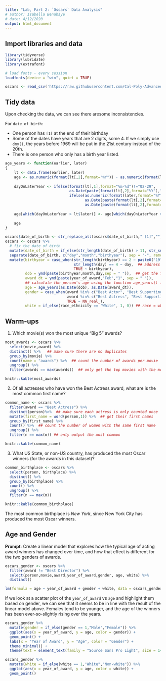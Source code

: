 ```yaml
---
title: "Lab, Part 2: `Oscars` Data Analysis"
# author: Isabella Benabaye
# date: 4/12/2020
output: html_document
---
```


## Import libraries and data

```r
library(tidyverse)
library(lubridate)
library(extrafont)

# load fonts - every session
loadfonts(device = "win", quiet = TRUE)

oscars <- read_csv('https://raw.githubusercontent.com/Cal-Poly-Advanced-R/Lab_1/master/Oscars-demographics-DFE.csv')
```

## Tidy data
Upon checking the data, we can see there aresome inconsistencies.  

For `date_of_birth`:   

* One person has ` [1]` at the end of their birthday   
* Some of the dates have years that are 2 digits, some 4. If we simply use `dmy()`, the years before 1969 will be put in the 21st century instead of the 20th.   
* There is one person who only has a birth year listed.    

```r
age_years <- function(earlier, later)
{
    lt <- data.frame(earlier, later)
    age <- as.numeric(format(lt[,2],format="%Y")) - as.numeric(format(lt[,1],format="%Y"))
    
    dayOnLaterYear <- ifelse(format(lt[,1],format="%m-%d")!="02-29",
                             as.Date(paste(format(lt[,2],format="%Y"),"-",format(lt[,1],format="%m-%d"),sep="")),
                             ifelse(as.numeric(format(later,format="%Y")) %% 400 == 0 | as.numeric(format(later,format="%Y")) %% 100 != 0 & as.numeric(format(later,format="%Y")) %% 4 == 0,
                                    as.Date(paste(format(lt[,2],format="%Y"),"-",format(lt[,1],format="%m-%d"),sep="")),
                                    as.Date(paste(format(lt[,2],format="%Y"),"-","02-28",sep=""))))
    
    age[which(dayOnLaterYear > lt$later)] <- age[which(dayOnLaterYear > lt$later)] - 1
    
    age
}
```

```r
oscars$date_of_birth <- str_replace_all(oscars$date_of_birth," [1]","")
oscars <- oscars %>% 
  # fix the date of birth
  mutate(date_of_birth = if_else(str_length(date_of_birth) > 11, str_sub(date_of_birth,1,11), date_of_birth)) %>%  ## remove "[1]" from one of the obs
  separate(date_of_birth, c("day","month","birthyear"), sep = "-", remove = FALSE) %>%   ## separate birthday components
  mutate(birthyear = case_when(str_length(birthyear) == 2 ~ paste0("19",birthyear),  ## add the century to the birth year
                               str_length(day) == 4 ~ day,  ## address the obs with only the year
                               TRUE ~ birthyear),
         dob = ymd(paste(birthyear,month,day,sep = " ")),  ## get the formatted birthday
         award_dt = ymd(paste(year_of_award,"Feb","1", sep = " ")),
         ## calculate the person's age using the function age_years() from https://raw.githubusercontent.com/nzcoops/r-code/master/age_function.R
         age = age_years(as.Date(dob), as.Date(award_dt)),
         gender = case_when(award %in% c("Best Actor", "Best Supporting Actor") ~ 1,
                            award %in% c("Best Actress", "Best Supporting Actress") ~ 0,
                            TRUE ~ NA_real_),
         white = if_else(race_ethnicity == "White", 1, 0)) ## race = white indicator

```

## Warm-ups

1. Which movie(s) won the most unique "Big 5" awards?

```r
most_awards <- oscars %>% 
  select(movie,award) %>% 
  distinct() %>%   ## make sure there are no duplicates
  group_by(movie) %>% 
  count(name = "awards") %>%  ## count the number of awards per movie
  ungroup() %>% 
  filter(awards == max(awards))  ## only get the top movies with the most unique awards
```
```r
knitr::kable(most_awards)
```

2. Of all actresses who have won the Best Actress award, what are is the most common first name?

```r
common_name <- oscars %>% 
  filter(award == "Best Actress") %>% 
  distinct(person)%>%  ## make sure each actress is only counted once
  mutate(first_name = word(person,1)) %>%  ## get their first names
  group_by(first_name) %>% 
  count() %>%  ## count the number of women with the same first name
  ungroup() %>% 
  filter(n == max(n)) ## only output the most common
```
```r
knitr::kable(common_name)
```



3. What US State, or non-US country, has produced the most Oscar winners (for the awards in this dataset)?

```r
common_birthplace <- oscars %>% 
  select(person, birthplace) %>% 
  distinct() %>% 
  group_by(birthplace) %>%
  count() %>% 
  ungroup() %>% 
  filter(n == max(n))
```
```r
knitr::kable(common_birthplace)
```

The most common birthplace is *New York*, since New York City has produced the most Oscar winners.  

## Age and Gender

**Prompt**: Create a linear model that explores how the typical age of acting award winners has changed over time, and how that effect is different for the two genders of awards.


```r
oscars_gender <- oscars %>% 
  filter(award != "Best Director") %>% 
  select(person,movie,award,year_of_award,gender, age, white) %>% 
  distinct()

lm(formula = age ~ year_of_award + gender + white, data = oscars_gender)
```

If we look at a scatter plot of the `year_of_award` vs `age` and highlight them based on gender, we can see that it seems to be in line with the result of the linear model above. Females tend to be younger, and the age of the winners has been ever-so-slightly rising over the years.


```r
oscars_gender %>% 
  mutate(gender = if_else(gender == 1,"Male","Female")) %>% 
  ggplot(aes(x = year_of_award, y = age, color = gender)) +
  geom_point() + 
  labs(x = "Year of Award", y = "Age", color = "Gender") +
  theme_minimal() +
  theme(text = element_text(family = "Source Sans Pro Light", size = 14))

```

```r
oscars_gender %>% 
  mutate(white = if_else(white == 1,"White","Non-white")) %>% 
  ggplot(aes(x = year_of_award, y = age, color = white)) +
  geom_point()
```

